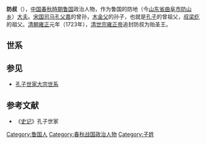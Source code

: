 {{先秦人物信息框
|image       = 
|姓= [[子姓|子]]
|name        = 
|氏= [[孔氏|孔]]
|字= 防叔
|hao         = 
|官位= [[鲁国|鲁国]]防地大夫
|nickname    = 
|nickzi      = 
|名称= 防叔
|时代= [[周朝|周朝]]
|nationality = 
|hometown    = 
|birth       = 
|death       =
|谥号= 贻圣王
|父= [[祁父|祁父]]
|spouse       = 
|子女= [[伯夏|伯夏]]
}}
'''防叔'''（{{bd|？||？||catIdx=K孔}}），[[中国|中国]][[春秋時期|春秋時期]][[鲁国|鲁国]]政治人物，作为鲁国的防地（今[[山东省|山东省]][[曲阜市|曲阜市]][[防山乡|防山乡]]）[[大夫|大夫]]。[[宋国|宋国]][[司马|司马]][[孔父嘉|孔父嘉]]的曾孙，[[木金父|木金父]]的孙子，也就是[[孔子|孔子]]的曾祖父，[[叔梁纥|叔梁纥]]的祖父。[[清朝|清朝]][[雍正|雍正]]元年（1723年），[[雍正帝|清世宗]][[雍正帝|雍正帝]]追封防叔为贻圣王。

==世系==
{{familytree/start}}
{{familytree | | | | | Ff |Ff=[[宋前闵公|宋前闵公]]}}
{{familytree | | | | | |!| }}
{{familytree | | | | | Ff |Ff=[[弗父何|弗父何]] }}
{{familytree | | | | | |!| }}
{{familytree | | | | | Sf |Sf=[[宋父周|宋父周]] }}
{{familytree | | | | | |!| }}
{{familytree | | | | |Sz |Sz=[[世子胜|世子胜]] }}
{{familytree | | | | | |!| }}
{{familytree | | | | | Zk |Zk=[[正考父|正考父]] }}
{{familytree | | | | | |!| }}
{{familytree | | | | |Kf |Kf=[[孔父嘉|孔父嘉]] }}
{{familytree | | | | | |!| }}
{{familytree | | | | |Mj |Mj=[[木金父|木金父]] }}
{{familytree | | | | | |!| }}
{{familytree | | | | |Qf |Qf=[[祁父|祁父]] }}
{{familytree | | | | | |!| }}
{{familytree | | | | | Fs |Fs=防叔 }}
{{familytree | | | | | |!| }}
{{familytree | | | | | Bx |Bx=[[伯夏|伯夏]] }}
{{familytree | | | | | |!| }}
{{familytree | | | | | Sl |Sl=[[叔梁纥|叔梁纥]] }}
{{familytree | |,|-|-|-|(| }}
{{familytree | Mp | | Kz | |Mp=[[孟皮|孟皮]]|Kz=[[孔子|孔子]] }}
{{familytree/end}}

==参见==
*[[孔子世家大宗世系|孔子世家大宗世系]]
==参考文献==
*《[[史记|史记]]》孔子世家
[[Category:鲁国人|Category:鲁国人]]
[[Category:春秋战国政治人物|Category:春秋战国政治人物]]
[[Category:子姓|Category:子姓]]